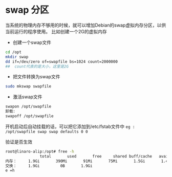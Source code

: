 # swap 分区
当系统的物理内存不够用的时候，就可以增加Debian的swap虚拟内存分区，以供当前运行的程序使用。 比如创建一个2G的虚拟内存

- 创建一个swap文件
```bash
cd /opt
mkdir swap
dd if=/dev/zero of=swapfile bs=1024 count=2000000
##  count代表的是大小，这里是2G
```
- 把文件转换为swap文件
```bash 
sudo mkswap swapfile
```
- 激活swap文件
```bash
swapon /opt/swapfile
卸载:
swapoff /opt/swapfile
```

开机启动后自动挂载的话，可以把它添加到/etc/fstab文件中
`eg : /opt/swapfile swap swap defaults 0 0`

验证是否生效
```bash
root@linaro-alip:/opt# free -h
               total       used       free     shared buff/cache   available
内存：     1.9Gi       390Mi       91Mi       75Mi       1.5Gi       1.4Gi
交换：     1.9Gi         0B       1.9Gi
e =h
```